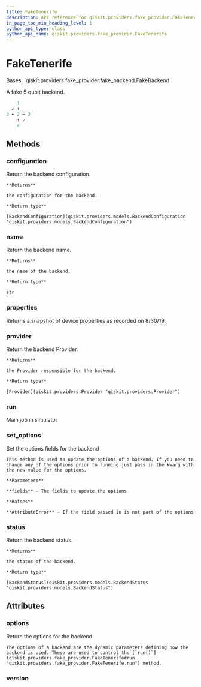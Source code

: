 ```yaml
---
title: FakeTenerife
description: API reference for qiskit.providers.fake_provider.FakeTenerife
in_page_toc_min_heading_level: 1
python_api_type: class
python_api_name: qiskit.providers.fake_provider.FakeTenerife
---
```


# FakeTenerife

<Class id="qiskit.providers.fake_provider.FakeTenerife" isDedicatedPage={true} github="https://github.com/qiskit/qiskit/tree/stable/0.22/qiskit/providers/fake_provider/backends/tenerife/fake_tenerife.py" signature="FakeTenerife" modifiers="class">
  Bases: `qiskit.providers.fake_provider.fake_backend.FakeBackend`

  A fake 5 qubit backend.

  ```python
      1
    ↙ ↑
  0 ← 2 ← 3
      ↑ ↙
      4
  ```

  ## Methods

  <span id="qiskit-providers-fake-provider-faketenerife-configuration" />

  ### configuration

  <Function id="qiskit.providers.fake_provider.FakeTenerife.configuration" signature="FakeTenerife.configuration()">
    Return the backend configuration.

    **Returns**

    the configuration for the backend.

    **Return type**

    [BackendConfiguration](qiskit.providers.models.BackendConfiguration "qiskit.providers.models.BackendConfiguration")
  </Function>

  <span id="qiskit-providers-fake-provider-faketenerife-name" />

  ### name

  <Function id="qiskit.providers.fake_provider.FakeTenerife.name" signature="FakeTenerife.name()">
    Return the backend name.

    **Returns**

    the name of the backend.

    **Return type**

    str
  </Function>

  <span id="qiskit-providers-fake-provider-faketenerife-properties" />

  ### properties

  <Function id="qiskit.providers.fake_provider.FakeTenerife.properties" signature="FakeTenerife.properties()">
    Returns a snapshot of device properties as recorded on 8/30/19.
  </Function>

  <span id="qiskit-providers-fake-provider-faketenerife-provider" />

  ### provider

  <Function id="qiskit.providers.fake_provider.FakeTenerife.provider" signature="FakeTenerife.provider()">
    Return the backend Provider.

    **Returns**

    the Provider responsible for the backend.

    **Return type**

    [Provider](qiskit.providers.Provider "qiskit.providers.Provider")
  </Function>

  <span id="qiskit-providers-fake-provider-faketenerife-run" />

  ### run

  <Function id="qiskit.providers.fake_provider.FakeTenerife.run" signature="FakeTenerife.run(run_input, **kwargs)">
    Main job in simulator
  </Function>

  <span id="qiskit-providers-fake-provider-faketenerife-set-options" />

  ### set\_options

  <Function id="qiskit.providers.fake_provider.FakeTenerife.set_options" signature="FakeTenerife.set_options(**fields)">
    Set the options fields for the backend

    This method is used to update the options of a backend. If you need to change any of the options prior to running just pass in the kwarg with the new value for the options.

    **Parameters**

    **fields** – The fields to update the options

    **Raises**

    **AttributeError** – If the field passed in is not part of the options
  </Function>

  <span id="qiskit-providers-fake-provider-faketenerife-status" />

  ### status

  <Function id="qiskit.providers.fake_provider.FakeTenerife.status" signature="FakeTenerife.status()">
    Return the backend status.

    **Returns**

    the status of the backend.

    **Return type**

    [BackendStatus](qiskit.providers.models.BackendStatus "qiskit.providers.models.BackendStatus")
  </Function>

  ## Attributes

  ### options

  <Attribute id="qiskit.providers.fake_provider.FakeTenerife.options">
    Return the options for the backend

    The options of a backend are the dynamic parameters defining how the backend is used. These are used to control the [`run()`](qiskit.providers.fake_provider.FakeTenerife#run "qiskit.providers.fake_provider.FakeTenerife.run") method.
  </Attribute>

  ### version

  <Attribute id="qiskit.providers.fake_provider.FakeTenerife.version" attributeValue="1" />
</Class>

